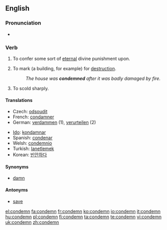 ==English==

===Pronunciation===
* {{audio|en-us-condemn.ogg|Audio (US)}}

===Verb===
{{en-verb}}

# {{transitive}} To confer some sort of [[eternal]] divine punishment upon.
# {{transitive}} To mark (a building, for example) for [[destruction]].
#: ''The house was '''condemned''' after it was badly damaged by fire.''
# {{transitive}} To scold sharply.

====Translations====
{{top}}
* Czech: [[odsoudit]]
* French: [[condamner]]
* German: [[verdammen]] (1), [[verurteilen]] (2)
{{mid}}
* [[Ido]]: [[kondamnar]]
* Spanish: [[condenar]]
* Welsh: [[condemnio]]
* Turkish: [[lanetlemek]]
* Korean: [[빈안하다]]
{{bottom}}

====Synonyms====
* [[damn]]

====Antonyms====
* [[save]]

[[el:condemn]]
[[fa:condemn]]
[[fr:condemn]]
[[ko:condemn]]
[[io:condemn]]
[[it:condemn]]
[[hu:condemn]]
[[pl:condemn]]
[[fi:condemn]]
[[ta:condemn]]
[[te:condemn]]
[[vi:condemn]]
[[uk:condemn]]
[[zh:condemn]]